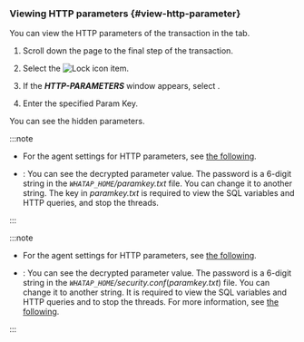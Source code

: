 ### Viewing HTTP parameters {#view-http-parameter}

You can view the HTTP parameters of the transaction in the <Cmdname sid="TTL06126" className="uitext" /> tab.

1.  Scroll down the page to the final step of the transaction. 

2.  Select the ![Lock icon](/img/ic-lock.svg) <Cmdname sid="TTL06520" className="uitext" /> item.

3.  If the **_HTTP-PARAMETERS_** window appears, select <Cmdname sid="BTN06764" className="uitext" />.

4.  Enter the specified Param Key.

You can see the hidden parameters.

<Xclude product='java'>

:::note

-   For the agent settings for HTTP parameters, see [the following](agent-transaction#profile_http_parameter).

-   <Cmdname sid="BTN06764" className="uitext" />: You can see the decrypted parameter value. The password is a 6-digit string in the *`WHATAP_HOME`/paramkey.txt* file. You can change it to another string. The key in *paramkey.txt* is required to view the SQL variables and HTTP queries, and stop the threads.

:::

</Xclude>

<InDoc product='java'>

:::note

-   For the agent settings for HTTP parameters, see [the following](agent-transaction#profile_http_parameter).

-   <Cmdname sid="BTN06764" className="uitext" />: You can see the decrypted parameter value. The password is a 6-digit string in the *`WHATAP_HOME`/security.conf*(*paramkey.txt*) file. You can change it to another string. It is required to view the SQL variables and HTTP queries and to stop the threads. For more information, see [the following](install-agent#security).

:::

</InDoc>
